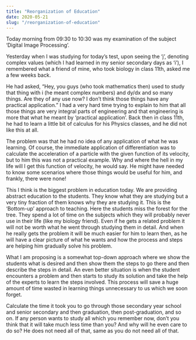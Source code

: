 ```yaml
---
title: "Reorganization of Education"
date: 2020-05-21
slug: "/reorganization-of-education"
---
```


Today morning from 09:30 to 10:30 was my examination of the subject ‘Digital Image Processing’.

Yesterday when I was studying for today’s test, upon seeing the ‘j’, denoting complex values (which I had learned in my senior secondary days as ‘i’), I remembered what a friend of mine, who took biology in class 11th, asked me a few weeks back.

He had asked, “Hey, you guys (who took mathematics then) used to study that thing with i (he meant complex numbers) and dy/dx and so many things. Are they of any use now? I don’t think those things have any practical application.” I had a very hard time trying to explain to him that all those things are very integral parts of engineering and that engineering is more that what he meant by ‘practical application’. Back then in class 11th, he had to learn a little bit of calculus for his Physics classes, and he did not like this at all.

The problem was that he had no idea of any application of what he was learning. Of course, the immediate application of differentiation was to calculate the acceleration of a particle with the given function of its velocity, but to him this was not a practical example. Why and where the hell in my life will I get this function of velocity, he would say. He might have needed to know some scenarios where those things would be useful for him, and frankly, there were none!

This I think is the biggest problem in education today. We are providing abstract education to the students. They know what they are studying but a very tiny fraction of them knows why they are studying it. This is the ‘Bottom-up’ approach to teaching. Here the students miss the forest for the tree. They spend a lot of time on the subjects which they will probably never use in their life (like my biology friend). Even if he gets a related problem it will not be worth what he went through studying them in detail. And when he really gets the problem it will be much easier for him to learn then, as he will have a clear picture of what he wants and how the process and steps are helping him gradually solve his problem.

What I am proposing is a somewhat top-down approach where we show the students what is desired and then show them the steps to go there and then describe the steps in detail. An even better situation is when the student encounters a problem and then starts to study its solution and take the help of the experts to learn the steps involved. This process will save a huge amount of time wasted in learning things unnecessary to us which we soon forget.

Calculate the time it took you to go through those secondary year school and senior secondary and then graduation, then post-graduation, and so on. If any person wants to study all which you remember now, don’t you think that it will take much less time than you? And why will he even care to do so? He does not need all of that, same as you do not need all of that.

